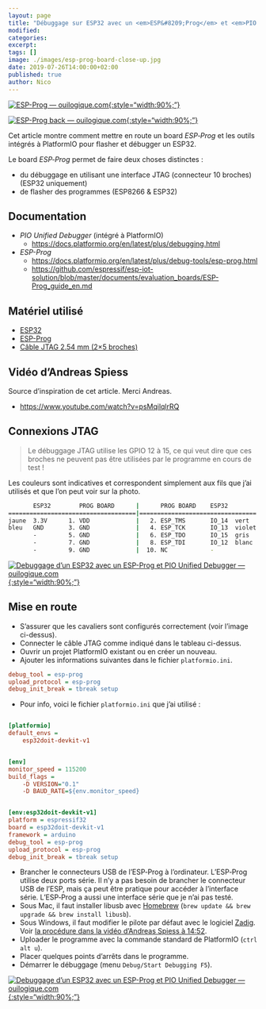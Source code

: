 ```yaml
---
layout: page
title: "Débuggage sur ESP32 avec un <em>ESP&#8209;Prog</em> et <em>PIO Unified Debugger</em>"
modified:
categories:
excerpt:
tags: []
image: ./images/esp-prog-board-close-up.jpg
date: 2019-07-26T14:00:00+02:00
published: true
author: Nico
---
```


[![ESP-Prog — ouilogique.com][i3]{:style="width:90%;"}][i3]

[i3]: ./images/esp-prog-board-close-up-lowres.jpg

[![ESP-Prog back — ouilogique.com][i4]{:style="width:90%;"}][i4]

[i4]: ./images/esp-prog-board-close-up-back-lowres.jpg

Cet article montre comment mettre en route un board _ESP&#8209;Prog_ et les outils intégrés à PlatformIO pour flasher et débugger un ESP32.

Le board _ESP&#8209;Prog_ permet de faire deux choses distinctes :

-   du débuggage en utilisant une interface JTAG (connecteur 10 broches) (ESP32 uniquement)
-   de flasher des programmes (ESP8266 & ESP32)

## Documentation

-   _PIO Unified Debugger_ (intégré à PlatformIO)
    -   <https://docs.platformio.org/en/latest/plus/debugging.html>
-   _ESP-Prog_
    -   <https://docs.platformio.org/en/latest/plus/debug-tools/esp-prog.html>
    -   <https://github.com/espressif/esp-iot-solution/blob/master/documents/evaluation_boards/ESP-Prog_guide_en.md>

## Matériel utilisé

-   [ESP32](https://www.banggood.com/Geekcreit-ESP32-WiFi-bluetooth-Development-Board-Ultra-Low-Power-Consumption-Dual-Core-ESP-32-ESP-32S-p-1175488.html)
-   [ESP-Prog](https://fr.aliexpress.com/item/33022365662.html)
-   [Câble JTAG 2.54 mm (2×5 broches)](https://fr.aliexpress.com/item/32981928255.html)

## Vidéo d’Andreas Spiess

Source d’inspiration de cet article. Merci Andreas.

-   <https://www.youtube.com/watch?v=psMqilqlrRQ>

## Connexions JTAG

> Le débuggage JTAG utilise les GPIO 12 à 15, ce qui veut dire que ces broches ne peuvent pas être utilisées par le programme en cours de test !

Les couleurs sont indicatives et correspondent simplement aux fils que j’ai utilisés et que l’on peut voir sur la photo.

```bash
       ESP32        PROG BOARD      |      PROG BOARD    ESP32
====================================|=================================
jaune  3.3V      1. VDD             |   2. ESP_TMS       IO_14  vert
bleu   GND       3. GND             |   4. ESP_TCK       IO_13  violet
       -         5. GND             |   6. ESP_TDO       IO_15  gris
       -         7. GND             |   8. ESP_TDI       IO_12  blanc
       -         9. GND             |  10. NC            -
```

[![Debuggage d’un ESP32 avec un ESP-Prog et PIO Unified Debugger — ouilogique.com][i1]{:style="width:90%;"}][i1]

[i1]: ./images/esp-prog-board-lowres.jpg

## Mise en route

-   S’assurer que les cavaliers sont configurés correctement (voir l’image ci-dessus).
-   Connecter le câble JTAG comme indiqué dans le tableau ci-dessus.
-   Ouvrir un projet PlatformIO existant ou en créer un nouveau.
-   Ajouter les informations suivantes dans le fichier `platformio.ini`.

```ini
debug_tool = esp-prog
upload_protocol = esp-prog
debug_init_break = tbreak setup
```

-   Pour info, voici le fichier `platformio.ini` que j’ai utilisé :

```ini

[platformio]
default_envs =
    esp32doit-devkit-v1


[env]
monitor_speed = 115200
build_flags =
    -D VERSION="0.1"
    -D BAUD_RATE=${env.monitor_speed}


[env:esp32doit-devkit-v1]
platform = espressif32
board = esp32doit-devkit-v1
framework = arduino
debug_tool = esp-prog
upload_protocol = esp-prog
debug_init_break = tbreak setup
```

-   Brancher le connecteurs USB de l’ESP&#8209;Prog à l’ordinateur. L’ESP&#8209;Prog utilise deux ports série. Il n’y a pas besoin de brancher le connecteur USB de l’ESP, mais ça peut être pratique pour accéder à l’interface série. L’ESP&#8209;Prog a aussi une interface série que je n’ai pas testé.
-   Sous Mac, il faut installer libusb avec [Homebrew][homebrew] (`brew update && brew upgrade && brew install libusb`).
-   Sous Windows, il faut modifier le pilote par défaut avec le logiciel [Zadig][zadig]. Voir [la procédure dans la vidéo d’Andreas Spiess à 14:52][zadig andreas].
-   Uploader le programme avec la commande standard de PlatformIO (`ctrl alt u`).
-   Placer quelques points d’arrêts dans le programme.
-   Démarrer le débuggage (menu `Debug/Start Debugging F5`).

[zadig andreas]: https://youtu.be/psMqilqlrRQ?t=892
[zadig]: https://zadig.akeo.ie
[homebrew]: https://brew.sh/

[![Debuggage d’un ESP32 avec un ESP-Prog et PIO Unified Debugger — ouilogique.com][i2]{:style="width:90%;"}][i2]

[i2]: ./images/pio-unified-debugger-001.jpg

<!--

# ESP-Prog Board


OpenOCD

ESP-Prog





## Mise en route pour macOS

- Télécharger le pilote VCP (Virtual COM Port) (FTDIUSBSerialDriver_v2_4_2.dmg) <https://www.ftdichip.com/Drivers/VCP.htm>
- Télécharger le pilote D2XX (direct access) (D2XX1.4.4.dmg) <https://www.ftdichip.com/Drivers/D2XX.htm>
- Lors de l’installation, le pilote VCP demande des autorisations dans `Préférences système/Sécurité et confidentialité/Confidentialité`.
-

cd /usr/local/lib
cp /Volumes/release/D2XX/libftd2xx.1.4.4.dylib .
sudo ln -sf libftd2xx.1.4.4.dylib libftd2xx.dylib

cd /Volumes/release/D2XX/Samples/



cd /System/Library/Extensions
ls AppleUSBFTDI.kext/
drwxr-xr-x  6 root  wheel   192B 22 mai 15:31 Contents/

sudo mv AppleUSBFTDI.kext/ AppleUSBFTDI.disabled/

sudo kextunload –b com.apple.driver.AppleUSBFTDI

ls /dev | grep usb

cu.usbserial-141300
cu.usbserial-141301
tty.usbserial-141300
tty.usbserial-141301




violet
bleu
blanc
vert




## Ressources

  - Documentation officielle
    - <https://github.com/espressif/esp-iot-solution/blob/master/documents/evaluation_boards/ESP-Prog_guide_en.md>
  - Installation du driver pour macOS
    - <https://www.ftdichip.com/Support/Documents/AppNotes/AN_134_FTDI_Drivers_Installation_Guide_for_MAC_OSX.pdf>




https://docs.platformio.org/en/latest/plus/debug-tools/esp-prog.html


## libusb

    brew install libusb
    brew link libusb
    brew link --overwrite libusb


## Set up OpenOCD

Download latest release archive with macos in its name, for example openocd-esp32-macos-0.10.0-esp32-20180418.tar.gz.

https://github.com/espressif/openocd-esp32/releases

    mkdir ~/esp
    cd ~/esp
    tar -xzf ~/Downloads/openocd-esp32-macos-0.10.0-esp32-20190708.tar.gz


    cd ~/esp/openocd-esp32
    bin/openocd -s share/openocd/scripts -f interface/ftdi/esp32_devkitj_v1.cfg -f board/esp-wroom-32.cfg



Failed to launch GDB: .pioinit:11: Error in sourced command file:
Undefined command: "tbreak_setup".  Try "help". (from interpreter-exec console "source .pioinit")



sudo kextunload /Library/Extensions/FTDIUSBSerialDriver.kext


-->
